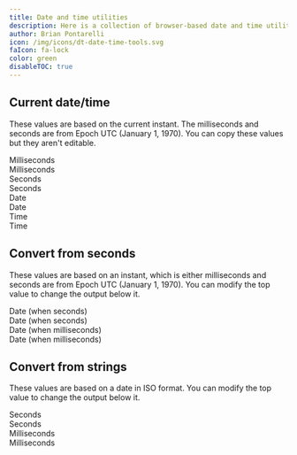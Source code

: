 ```yaml
---
title: Date and time utilities
description: Here is a collection of browser-based date and time utilities that can help you with conversions and calculations.
author: Brian Pontarelli
icon: /img/icons/dt-date-time-tools.svg
faIcon: fa-lock
color: green
disableTOC: true
---
```


## Current date/time

These values are based on the current instant. The milliseconds and seconds are from Epoch UTC (January 1, 1970). You can copy these values but they aren't editable.

<div className="gap-6 grid grid-cols-[1fr_200px] items-center mt-8 no-prose">
  <div class:list={[border(false, false, true), "flex items-center justify-between py-1 px-2"]}>
    <span id="current-time-milliseconds">Milliseconds</span>
    <span data-widget="copy-button" data-copy-source="current-time-milliseconds"><i className="fa-light fa-copy"></i></span>
  </div>
  <span>Milliseconds</span>
  <div class:list={[border(false, false, true), "flex items-center justify-between py-1 px-2"]}>
    <span id="current-time-seconds">Seconds</span>
    <span data-widget="copy-button" data-copy-source="current-time-seconds"><i className="fa-light fa-copy"></i></span>
  </div>
  <span>Seconds</span>
  <div class:list={[border(false, false, true), "flex items-center justify-between py-1 px-2"]}>
    <span id="current-date">Date</span>
    <span data-widget="copy-button" data-copy-source="current-date"><i className="fa-light fa-copy"></i></span>
  </div>
  <span>Date</span>
  <div class:list={[border(false, false, true), "flex items-center justify-between py-1 px-2"]}>
    <span id="current-time">Time</span>
    <span data-widget="copy-button" data-copy-source="current-time"><i className="fa-light fa-copy"></i></span>
  </div>
  <span>Time</span>
</div>

## Convert from seconds

These values are based on an instant, which is either milliseconds and seconds are from Epoch UTC (January 1, 1970). You can modify the top value to change the output below it.

<Text id="seconds" name="seconds" label="Seconds or milliseconds"/>

<div className="gap-6 grid grid-cols-[1fr_200px] items-center mt-8 no-prose">
  <div class:list={[border(false, false, true), "flex items-center justify-between py-1 px-2"]}>
    <span id="date-when-seconds">Date (when seconds)</span>
    <span data-widget="copy-button" data-copy-source="date-when-seconds"><i className="fa-light fa-copy"></i></span>
  </div>
  <span>Date (when seconds)</span>
  <div class:list={[border(false, false, true), "flex items-center justify-between py-1 px-2"]}>
    <span id="date-when-milliseconds">Date (when milliseconds)</span>
    <span data-widget="copy-button" data-copy-source="date-when-milliseconds"><i className="fa-light fa-copy"></i></span>
  </div>
  <span>Date (when milliseconds)</span>
</div>

## Convert from strings

These values are based on a date in ISO format. You can modify the top value to change the output below it.

<Text id="date" name="date" label="Date/time string"/>

<div className="gap-6 grid grid-cols-[1fr_200px] items-center mt-8 no-prose">
  <div class:list={[border(false, false, true), "flex items-center justify-between py-1 px-2"]}>
    <span id="seconds-since-epoch">Seconds</span>
    <span data-widget="copy-button" data-copy-source="seconds-since-epoch"><i className="fa-light fa-copy"></i></span>
  </div>
  <span>Seconds</span>
  <div class:list={[border(false, false, true), "flex items-center justify-between py-1 px-2"]}>
    <span id="milliseconds-since-epoch">Milliseconds</span>
    <span data-widget="copy-button" data-copy-source="milliseconds-since-epoch"><i className="fa-light fa-copy"></i></span>
  </div>
  <span>Milliseconds</span>
</div>

<script type="text/javascript" src="/js/DateTime-0.1.0.js" defer></script>